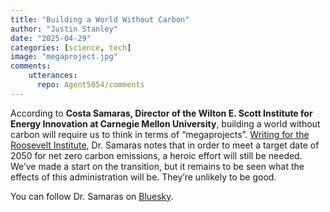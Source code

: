 ```yaml
---
title: "Building a World Without Carbon"
author: "Justin Stanley"
date: "2025-04-29"
categories: [science, tech]
image: "megaproject.jpg"
comments:
    utterances:
      repo: Agent5054/comments
---
```


According to **Costa Samaras, Director of the Wilton E. Scott Institute for Energy Innovation at Carnegie Mellon University**, building a world without carbon will require us to think in terms of "megaprojects". [Writing for the Roosevelt Institute](https://rooseveltinstitute.org/blog/building-a-world-without-carbon/), Dr. Samaras notes that in order to meet a target date of 2050 for net zero carbon emissions, a heroic effort will still be needed. We've made a start on the transition, but it remains to be seen what the effects of this administration will be. They're unlikely to be good.

You can follow Dr. Samaras on [Bluesky](https://bsky.app/profile/costasamaras.com).
